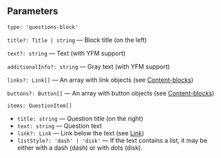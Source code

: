 

<Meta of={QuestionsStories} />
<StoryTemplate/>

## Parameters

`type: 'questions-block'`

`title?: Title | string` — Block title (on the left)

`text?: string` — Text (with YFM support)

`additionalInfo?: string` — Gray text (with YFM support)

`links?: Link[]` — An array with link objects (see [Content-blocks](?path=/story/information--common-types&viewMode=docs))

`buttons?: Button[]` — An array with button objects (see [Content-blocks](?path=/story/information--common-types&viewMode=docs))

`items: QuestionItem[]`

- `title: string` — Question title (on the right)
- `text: string` — Question text
- `link?: Link` — Link below the text (see [Link](?id=components-links-and-buttons-link--default&viewMode=docs))
- `listStyle?: 'dash' | 'disk'` — If the text contains a list, it may be either with a dash (dash) or with dots (disk).
